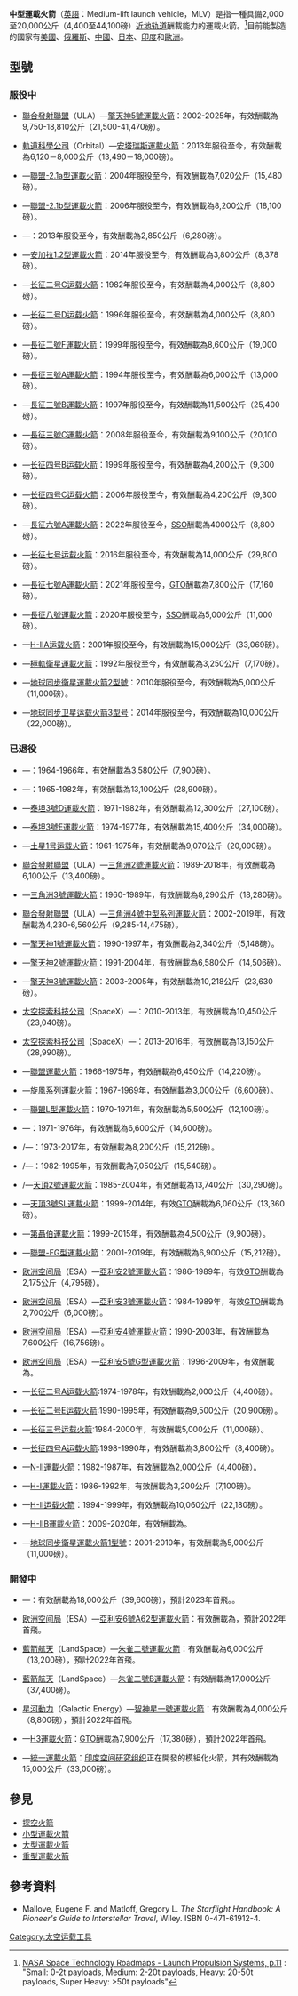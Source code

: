{{Multiple issues|
{{Prose|time=2019-12-06T09:30:19+00:00}}
{{Refimprove|time=2019-12-06T09:30:19+00:00}}
}}
{{noteTA|G1=Aero|G2=Military}}
{{multiple image|perrow = 2|total_width=300
| image1 = Launch preparation for Cygnus NG-12 mission (NHQ201910290032).jpg
| image2 = The Launch of Long March 3B Rocket.jpg
| image3 = RocketLaunch2018-09.jpg
| image4 = Ariane42P rocket.png
| image5 = H IIA No. F23 with GPM on its way to the launchpad.jpg
| image6 = GSLV Mk III D2 with GSAT-29 on Second Launch Pad of Satish Dhawan Space Centre, Sriharikota (SDSC SHAR).jpg
| footer = [[安塔瑞斯運載火箭|安塔瑞斯運載火箭]]、[[長征三號乙運載火箭|長征三號乙運載火箭]]<br>[[聯盟二號|聯盟-2.1b型運載火箭]]、[[亞利安4號運載火箭|亞利安4號運載火箭]]<br>[[H-IIA運載火箭|H-IIA運載火箭]]、[[地球同步衛星運載火箭3型號|地球同步衛星運載火箭MK3]]
}}
'''中型運載火箭'''（[[英語|英語]]：Medium-lift launch vehicle，MLV）是指一種具備2,000至20,000公斤（4,400至44,100磅）[[近地轨道|近地轨道]]酬載能力的運載火箭。<ref name="classes">[http://www.nasa.gov/pdf/500393main_TA01-LaunchPropulsion-DRAFT-Nov2010-A.pdf NASA Space Technology Roadmaps - Launch Propulsion Systems, p.11] {{Wayback|url=http://www.nasa.gov/pdf/500393main_TA01-LaunchPropulsion-DRAFT-Nov2010-A.pdf |date=20160324110232 }}: "Small: 0-2t payloads, Medium: 2-20t payloads, Heavy: 20-50t payloads, Super Heavy: >50t payloads"</ref>目前能製造的國家有[[美國|美國]]、[[俄羅斯|俄羅斯]]、[[中華人民共和國|中國]]、[[日本|日本]]、[[印度|印度]]和[[歐洲|歐洲]]。

== 型號 ==
=== 服役中 ===
*{{flagicon|USA}} [[聯合發射聯盟|聯合發射聯盟]]（ULA）—[[擎天神5號運載火箭|擎天神5號運載火箭]]：2002-2025年，有效酬載為9,750-18,810公斤（21,500-41,470磅）。
*{{flagicon|USA}} [[軌道科學公司|軌道科學公司]]（Orbital）—[[安塔瑞斯運載火箭|安塔瑞斯運載火箭]]：2013年服役至今，有效酬載為6,120－8,000公斤（13,490－18,000磅）。
*{{RUS}}—[[聯盟二號|聯盟-2.1a型運載火箭]]：2004年服役至今，有效酬載為7,020公斤（15,480磅）。
*{{RUS}}—[[聯盟二號|聯盟-2.1b型運載火箭]]：2006年服役至今，有效酬載為8,200公斤（18,100磅）。
*{{RUS}}—{{link-en|聯盟-2-1v型運載火箭|Soyuz-2-1v}}：2013年服役至今，有效酬載為2,850公斤（6,280磅）。
*{{RUS}}—[[安加拉1.2型運載火箭|安加拉1.2型運載火箭]]：2014年服役至今，有效酬載為3,800公斤（8,378磅）。
*{{CHN}}—[[长征二号丙运载火箭|长征二号C运载火箭]]：1982年服役至今，有效酬載為4,000公斤（8,800磅）。
*{{CHN}}—[[长征二号丁运载火箭|长征二号D运载火箭]]：1996年服役至今，有效酬載為4,000公斤（8,800磅）。
*{{CHN}}—[[長征二號F運載火箭|長征二號F運載火箭]]：1999年服役至今，有效酬載為8,600公斤（19,000磅）。
*{{CHN}}—[[长征三号甲运载火箭|長征三號A運載火箭]]：1994年服役至今，有效酬載為6,000公斤（13,000磅）。
*{{CHN}}—[[長征三號乙運載火箭|長征三號B運載火箭]]：1997年服役至今，有效酬載為11,500公斤（25,400磅）。
*{{CHN}}—[[长征三号丙运载火箭|長征三號C運載火箭]]：2008年服役至今，有效酬載為9,100公斤（20,100磅）。
*{{CHN}}—[[长征四号乙运载火箭|长征四号B运载火箭]]：1999年服役至今，有效酬載為4,200公斤（9,300磅）。
*{{CHN}}—[[长征四号丙运载火箭|长征四号C运载火箭]]：2006年服役至今，有效酬載為4,200公斤（9,300磅）。
*{{CHN}}—[[長征六號甲運載火箭|長征六號A運載火箭]]：2022年服役至今，[[SSO|SSO]]酬載為4000公斤（8,800磅）。
*{{CHN}}—[[长征七号运载火箭|长征七号运载火箭]]：2016年服役至今，有效酬載為14,000公斤（29,800磅）。
*{{CHN}}—[[長征七號甲運載火箭|長征七號A運載火箭]]：2021年服役至今，[[地球同步轉移軌道|GTO]]酬載為7,800公斤（17,160磅）。
*{{CHN}}—[[長征八號運載火箭|長征八號運載火箭]]：2020年服役至今，[[SSO|SSO]]酬載為5,000公斤（11,000磅）。
*{{JPN}}—[[H-IIA运载火箭|H-IIA运载火箭]]：2001年服役至今，有效酬載為15,000公斤（33,069磅）。
*{{IND}}—[[極軌衛星運載火箭|極軌衛星運載火箭]]：1992年服役至今，有效酬載為3,250公斤（7,170磅）。
*{{IND}}—[[地球同步衛星運載火箭|地球同步衛星運載火箭2型號]]：2010年服役至今，有效酬載為5,000公斤（11,000磅）。
*{{IND}}—[[地球同步卫星运载火箭3型号|地球同步卫星运载火箭3型号]]：2014年服役至今，有效酬載為10,000公斤（22,000磅）。

=== 已退役 ===
*{{USA}}—{{link-en|泰坦2號雙子座運載火箭|Titan II GLV}}：1964-1966年，有效酬載為3,580公斤（7,900磅）。
*{{USA}}—{{link-en|泰坦3號C運載火箭|Titan IIIC}}：1965-1982年，有效酬載為13,100公斤（28,900磅）。
*{{USA}}—[[泰坦3號D運載火箭|泰坦3號D運載火箭]]：1971-1982年，有效酬載為12,300公斤（27,100磅）。
*{{USA}}—[[泰坦3號E運載火箭|泰坦3號E運載火箭]]：1974-1977年，有效酬載為15,400公斤（34,000磅）。
*{{USA}}—[[土星1号运载火箭|土星1号运载火箭]]：1961-1975年，有效酬載為9,070公斤（20,000磅）。
*{{flagicon|USA}} [[聯合發射聯盟|聯合發射聯盟]]（ULA）—[[三角洲2號運載火箭|三角洲2號運載火箭]]：1989-2018年，有效酬載為6,100公斤（13,400磅）。
*{{USA}}—[[三角洲3號運載火箭|三角洲3號運載火箭]]：1960-1989年，有效酬載為8,290公斤（18,280磅）。
*{{flagicon|USA}} [[聯合發射聯盟|聯合發射聯盟]]（ULA）—[[三角洲4號運載火箭|三角洲4號中型系列運載火箭]]：2002-2019年，有效酬載為4,230-6,560公斤（9,285-14,475磅）。
*{{USA}}—[[擎天神1號運載火箭|擎天神1號運載火箭]]：1990-1997年，有效酬載為2,340公斤（5,148磅）。
*{{USA}}—[[擎天神2號運載火箭|擎天神2號運載火箭]]：1991-2004年，有效酬載為6,580公斤（14,506磅）。
*{{USA}}—[[擎天神3號運載火箭|擎天神3號運載火箭]]：2003-2005年，有效酬載為10,218公斤（23,630磅）。
*{{flagicon|USA}} [[太空探索科技公司|太空探索科技公司]]（SpaceX）—{{link-en|獵鷹9 V1.0型運載火箭|Falcon 9 v1.0}}：2010-2013年，有效酬載為10,450公斤（23,040磅）。
*{{flagicon|USA}} [[太空探索科技公司|太空探索科技公司]]（SpaceX）—{{link-en|獵鷹9 V1.1型運載火箭|Falcon 9 v1.1}}：2013-2016年，有效酬載為13,150公斤（28,990磅）。
*{{USSR}}—[[聯合運載火箭|聯盟運載火箭]]：1966-1975年，有效酬載為6,450公斤（14,220磅）。
*{{USSR}}—[[旋風系列運載火箭|旋風系列運載火箭]]：1967-1969年，有效酬載為3,000公斤（6,600磅）。
*{{USSR}}—[[聯合L型運載火箭|聯盟L型運載火箭]]：1970-1971年，有效酬載為5,500公斤（12,100磅）。
*{{USSR}}—{{link-en|聯盟M型運載火箭|Soyuz-M}}：1971-1976年，有效酬載為6,600公斤（14,600磅）。
*{{USSR}}/{{RUS}}—{{link-en|聯盟-U型運載火箭|Soyuz-U}}：1973-2017年，有效酬載為8,200公斤（15,212磅）。
*{{USSR}}/{{RUS}}—{{link-en|聯盟U2型運載火箭|Soyuz-U2}}：1982-1995年，有效酬載為7,050公斤（15,540磅）。
*{{USSR}}/{{UKR}}—[[天頂2號運載火箭|天頂2號運載火箭]]：1985-2004年，有效酬載為13,740公斤（30,290磅）。
*{{UKR}}—[[天頂3號SL運載火箭|天頂3號SL運載火箭]]：1999-2014年，有效[[地球同步轉移軌道|GTO]]酬載為6,060公斤（13,360磅）。
*{{UKR}}—[[第聶伯運載火箭|第聶伯運載火箭]]：1999-2015年，有效酬載為4,500公斤（9,900磅）。
*{{RUS}}—[[聯盟-FG型運載火箭|聯盟-FG型運載火箭]]：2001-2019年，有效酬載為6,900公斤（15,212磅）。
*{{flagicon|EU}} [[欧洲空间局|欧洲空间局]]（ESA）—[[阿里安2号运载火箭|亞利安2號運載火箭]]：1986-1989年，有效[[地球同步轉移軌道|GTO]]酬載為2,175公斤（4,795磅）。
*{{flagicon|EU}} [[欧洲空间局|欧洲空间局]]（ESA）—[[亞利安3號運載火箭|亞利安3號運載火箭]]：1984-1989年，有效[[地球同步轉移軌道|GTO]]酬載為2,700公斤（6,000磅）。
*{{flagicon|EU}} [[欧洲空间局|欧洲空间局]]（ESA）—[[亞利安4號運載火箭|亞利安4號運載火箭]]：1990-2003年，有效酬載為7,600公斤（16,756磅）。
*{{flagicon|EU}} [[欧洲空间局|欧洲空间局]]（ESA）—[[亞利安5號運載火箭|亞利安5號G型運載火箭]]：1996-2009年，有效酬載為{{Convert|16000|kg|lb}}。
*{{CHN}}—[[长征二号运载火箭|长征二号A运载火箭]]:1974-1978年，有效酬載為2,000公斤（4,400磅）。
*{{CHN}}—[[长征二号E运载火箭|长征二号E运载火箭]]:1990-1995年，有效酬載為9,500公斤（20,900磅）。
*{{CHN}}—[[长征三号运载火箭|长征三号运载火箭]]:1984-2000年，有效酬載5,000公斤（11,000磅）。
*{{CHN}}—[[长征四号甲运载火箭|长征四号A运载火箭]]:1998-1990年，有效酬載為3,800公斤（8,400磅）。
*{{JPN}}—[[N-II運載火箭|N-II運載火箭]]：1982-1987年，有效酬載為2,000公斤（4,400磅）。
*{{JPN}}—[[H-I運載火箭|H-I運載火箭]]：1986-1992年，有效酬載為3,200公斤（7,100磅）。
*{{JPN}}—[[H-II运载火箭|H-II运载火箭]]：1994-1999年，有效酬載為10,060公斤（22,180磅）。
*{{JPN}}—[[H-IIB運載火箭|H-IIB運載火箭]]：2009-2020年，有效酬載為{{Convert|16500|kg|lb}}。
*{{IND}}—[[地球同步衛星運載火箭|地球同步衛星運載火箭1型號]]：2001-2010年，有效酬載為5,000公斤（11,000磅）。

=== 開發中 ===
*{{RUS}}—{{link-en|聯盟-5型運載火箭|Soyuz-5 (rocket)}}：有效酬載為18,000公斤（39,600磅），預計2023年首飛。。
*{{flagicon|EU}} [[欧洲空间局|欧洲空间局]]（ESA）—[[亞利安6號運載火箭|亞利安6號A62型運載火箭]]：有效酬載為{{Convert|10,350|kg|lb}}，預計2022年首飛。
*{{flagicon|CHN}} [[藍箭航天|藍箭航天]]（LandSpace）—[[朱雀二號運載火箭|朱雀二號運載火箭]]：有效酬載為6,000公斤（13,200磅），預計2022年首飛。
*{{flagicon|CHN}} [[藍箭航天|藍箭航天]]（LandSpace）—[[朱雀二號B運載火箭|朱雀二號B運載火箭]]：有效酬載為17,000公斤（37,400磅）。
*{{flagicon|CHN}} [[星河動力|星河動力]]（Galactic Energy）—[[智神星一號運載火箭|智神星一號運載火箭]]：有效酬載為4,000公斤（8,800磅），預計2022年首飛。
*{{JAP}}—[[H3運載火箭|H3運載火箭]]：[[地球同步轉移軌道|GTO]]酬載為7,900公斤（17,380磅），預計2022年首飛。
*{{IND}}—[[統一運載火箭|統一運載火箭]]：[[印度空间研究组织|印度空间研究组织]]正在開發的模組化火箭，其有效酬載為15,000公斤（33,000磅）。

== 參見 ==
*[[探空火箭|探空火箭]]
*[[小型運載火箭|小型運載火箭]]
*[[大型运载火箭|大型運載火箭]]
*[[重型運載火箭|重型運載火箭]]

== 參考資料 ==
{{Reflist}}
* Mallove, Eugene F. and Matloff, Gregory L. ''The Starflight Handbook: A Pioneer's Guide to Interstellar Travel'', Wiley. ISBN 0-471-61912-4.

[[Category:太空运载工具|Category:太空运载工具]]